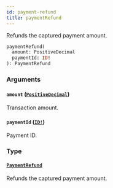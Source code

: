```yaml
---
id: payment-refund
title: paymentRefund
---
```


Refunds the captured payment amount.

```graphql
paymentRefund(
  amount: PositiveDecimal
  paymentId: ID!
): PaymentRefund

```

### Arguments

#### `amount` ([`PositiveDecimal`](/docs/developer/api-reference/scalars/positive-decimal))

Transaction amount.

#### `paymentId` ([`ID!`](/docs/developer/api-reference/scalars/id))

Payment ID.

### Type

#### [`PaymentRefund`](/docs/developer/api-reference/objects/payment-refund)

Refunds the captured payment amount.
